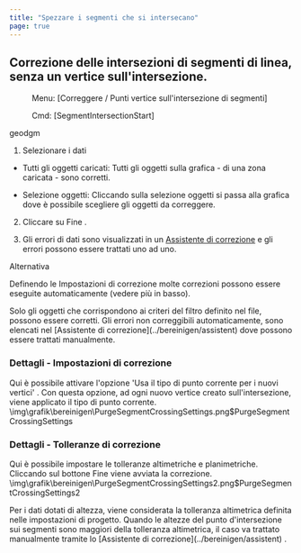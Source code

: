 ```yaml
---
title: "Spezzare i segmenti che si intersecano"
page: true
---
```

## Correzione delle intersezioni di segmenti di linea, senza un vertice sull&#39;intersezione.
 <Menu> Menu: [Correggere / Punti vertice sull'intersezione di segmenti] </Menu> 
 <Menu> Cmd: [SegmentIntersectionStart] </Menu> 

 <Placeholder>geodgm</Placeholder> 

1. Selezionare i dati

- <Bold> Tutti gli oggetti caricati: </Bold>  Tutti gli oggetti sulla grafica - di una zona caricata - sono corretti.

- <Bold> Selezione oggetti: </Bold>  Cliccando sulla selezione oggetti si passa alla grafica dove &#232; possibile scegliere gli oggetti da correggere.



2. Cliccare su <Border>Fine</Border> .

3. Gli errori di dati sono visualizzati in un 
[Assistente di correzione](../bereinigen/assistent)
 e gli errori possono essere trattati uno ad uno.



Alternativa
 
Definendo le  <Bold> Impostazioni di correzione </Bold>  molte correzioni possono essere eseguite automaticamente (vedere pi&#249; in basso).

<Warning>
Solo gli oggetti che corrispondono ai criteri del filtro definito nel file, possono essere corretti.
</Warning>

<Warning>
Gli errori non correggibili automaticamente, sono elencati nel [Assistente di correzione](../bereinigen/assistent)
 dove possono essere trattati manualmente.
</Warning>


### Dettagli - Impostazioni di correzione
Qui &#232; possibile attivare l&#39;opzione  <Bold> &#39;Usa il tipo di punto corrente per i nuovi vertici&#39;  </Bold> . Con questa opzione, ad ogni nuovo vertice creato sull&#39;intersezione, viene applicato il tipo di punto corrente.<Image>\img\grafik\bereinigen\PurgeSegmentCrossingSettings.png$PurgeSegmentCrossingSettings</Image>


### Dettagli - Tolleranze di correzione
Qui &#232; possibile impostare le tolleranze altimetriche e planimetriche. 
Cliccando sul bottone  <Border>Fine</Border>  viene avviata la correzione.<Image>\img\grafik\bereinigen\PurgeSegmentCrossingSettings2.png$PurgeSegmentCrossingSettings2</Image>



<Success>
Per i dati dotati di altezza, viene considerata la tolleranza altimetrica definita nelle impostazioni di progetto. Quando le altezze del punto d&#39;intersezione sui segmenti sono maggiori della tolleranza altimetrica, il caso va trattato manualmente tramite lo [Assistente di correzione](../bereinigen/assistent)
.
</Success>
